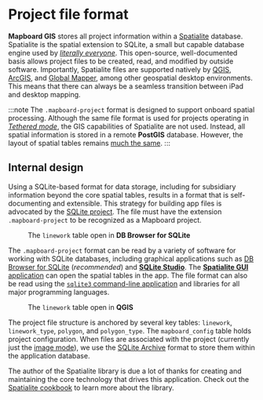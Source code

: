 
# Project file format

**Mapboard GIS** stores all project information within a
[Spatialite](https://www.gaia-gis.it/fossil/libspatialite/index) database.
Spatialite is the spatial extension to SQLite,
a small but capable database engine used by [_literally everyone_](https://www.sqlite.org/mostdeployed.html).
This open-source, well-documented basis allows project files to be created, read, and
modified by outside software. Importantly, Spatialite files are supported natively by
[QGIS](https://docs.qgis.org/3.16/en/docs/training_manual/databases/spatialite.html),
[ArcGIS](https://desktop.arcgis.com/en/arcmap/10.3/manage-data/databases/sqlite-and-arcgis.htm),
and [Global Mapper](https://www.bluemarblegeo.com/knowledgebase/global-mapper-19/Formats/Spatial_Database_Import_Options.htm),
among other geospatial desktop environments. This means that there can always be
a seamless transition between iPad and desktop mapping.

:::note
The `.mapboard-project` format is designed to support onboard spatial processing.
Although the same file format is used for projects operating in
[_Tethered mode_](/docs/tethered-mode), the GIS capabilities of Spatialite
are not used. Instead, all spatial information is stored in a remote
**PostGIS** database. However, the layout of spatial tables
remains [much the same](https://github.com/davenquinn/mapboard-server/tree/master/db-fixtures/create-tables.sql).
:::

## Internal design

Using a SQLite-based format for data storage, including for subsidiary
information beyond the core spatial tables, results in a format that is
self-documenting and extensible. This strategy for building app files is
advocated by the [SQLite project](https://www.sqlite.org/appfileformat.html).
The file must have the extension `.mapboard-project` to be recognized as a
Mapboard project.

<Figure
  src="/docs/sqlite-browser-database.png"
  width={400}
  className="right"
>The <code>linework</code> table open in <strong>DB Browser for SQLite</strong></Figure>

The `.mapboard-project` format can be read by a variety of software for working with SQLite
databases, including graphical applications such as [DB Browser for SQLite](https://sqlitebrowser.org/) (_recommended_)
and [**SQLite Studio**](https://sqlitestudio.pl/). The [**Spatialite GUI** application](https://www.gaia-gis.it/fossil/spatialite_gui/index)
can open the spatial tables in the app. The file format can also be read using the
[`sqlite3` command-line application](https://sqlite.org/cli.html) and libraries for all major programming languages.

<Figure src="/docs/qgis-example.png"
  width={400}
  className="right"
>The <code>linework</code> table open in <strong>QGIS</strong></Figure>

The project file structure is anchored by several key tables:
`linework`, `linework_type`, `polygon`, and `polygon_type`.
The `mapboard_config` table holds project configuration. When files are associated with the project
(currently just the [image mode](/docs/project-management/)), we use the
[SQLite Archive](https://www.sqlite.org/sqlar.html) format to store them
within the application database.

The author of the Spatialite library is due a lot of thanks for creating and maintaining
the core technology that drives this application. Check out the
[Spatialite cookbook](http://www.gaia-gis.it/gaia-sins/spatialite-cookbook/index.html)
to learn more about the library.

